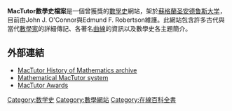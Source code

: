 '''MacTutor數學史檔案'''是一個曾獲獎的[[數學史|數學史]]網站，架於[[蘇格蘭|蘇格蘭]][[圣安德鲁斯大学|圣安德鲁斯大学]]，目前由John J. O'Connor與Edmund F. Robertson維護。此網站包含許多古代與當代[[數學家|數學家]]的詳細傳記、各著名[[曲線|曲線]]的資訊以及數學史各主題簡介。

== 外部連結 ==
* [http://www-history.mcs.st-andrews.ac.uk/ MacTutor History of Mathematics archive] {{WebCite|url=https://www.webcitation.org/6JfLeqOBv?url=http://www-history.mcs.st-andrews.ac.uk/ |date=20130916025243 |dateformat=iso }}
* [http://www-history.mcs.st-andrews.ac.uk/Miscellaneous/Mathematical_MacTutor.html Mathematical MacTutor system] {{WebCite|url=https://www.webcitation.org/6JfLe9SbO?url=http://www-history.mcs.st-andrews.ac.uk/Miscellaneous/Mathematical_MacTutor.html |date=20130916025232 |dateformat=iso }}
* [http://www-history.mcs.st-andrews.ac.uk/history/External/awards.html MacTutor Awards] {{Wayback|url=http://www-history.mcs.st-andrews.ac.uk/history/External/awards.html |date=20191026001116 }}

[[Category:数学史|Category:数学史]]
[[Category:數學網站|Category:數學網站]]
[[Category:在線百科全書|Category:在線百科全書]]